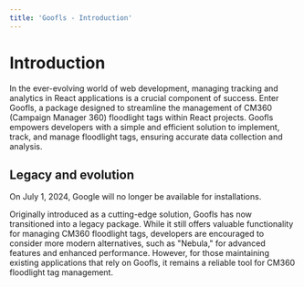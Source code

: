 ```yaml
---
title: 'Goofls - Introduction'
---
```



# Introduction

In the ever-evolving world of web development, managing tracking and analytics in React applications is a crucial component of success. Enter Goofls, a package designed to streamline the management of CM360 (Campaign Manager 360) floodlight tags within React projects. Goofls empowers developers with a simple and efficient solution to implement, track, and manage floodlight tags, ensuring accurate data collection and analysis.

## Legacy and evolution

<Callout type="warning" emoji="⚠️">
    On July 1, 2024, Google will no longer be available for installations.
</Callout>

Originally introduced as a cutting-edge solution, Goofls has now transitioned into a legacy package. While it still offers valuable functionality for managing CM360 floodlight tags, developers are encouraged to consider more modern alternatives, such as "Nebula," for advanced features and enhanced performance. However, for those maintaining existing applications that rely on Goofls, it remains a reliable tool for CM360 floodlight tag management.
